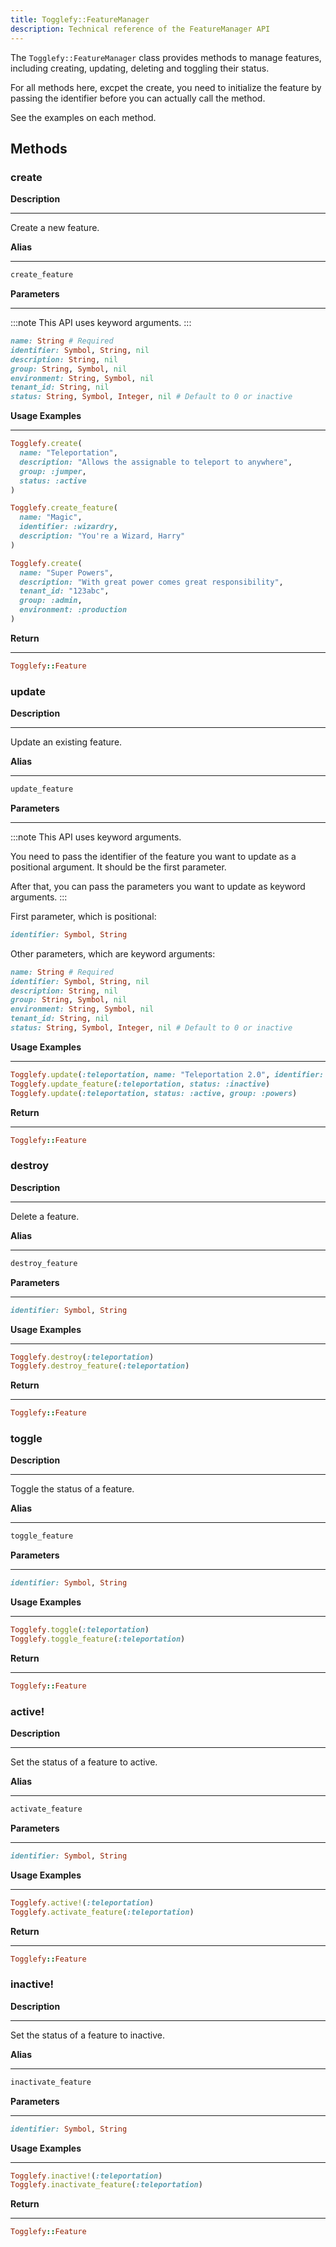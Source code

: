 ```yaml
---
title: Togglefy::FeatureManager
description: Technical reference of the FeatureManager API
---
```


The `Togglefy::FeatureManager` class provides methods to manage features, including creating, updating, deleting and toggling their status.

For all methods here, excpet the create, you need to initialize the feature by passing the identifier before you can actually call the method.

See the examples on each method.

## Methods

### create

**Description**

---

Create a new feature.

**Alias**

---

```ruby
create_feature
```

**Parameters**

---

:::note
This API uses keyword arguments.
:::

```ruby
name: String # Required
identifier: Symbol, String, nil
description: String, nil
group: String, Symbol, nil
environment: String, Symbol, nil
tenant_id: String, nil
status: String, Symbol, Integer, nil # Default to 0 or inactive
```

**Usage Examples**

---

```ruby
Togglefy.create(
  name: "Teleportation",
  description: "Allows the assignable to teleport to anywhere",
  group: :jumper,
  status: :active
)

Togglefy.create_feature(
  name: "Magic",
  identifier: :wizardry,
  description: "You're a Wizard, Harry"
)

Togglefy.create(
  name: "Super Powers",
  description: "With great power comes great responsibility", 
  tenant_id: "123abc",
  group: :admin,
  environment: :production
)
```

**Return**

---

```ruby
Togglefy::Feature
```

### update

**Description**

---

Update an existing feature.

**Alias**

---

```ruby
update_feature
```

**Parameters**

---

:::note
This API uses keyword arguments.

You need to pass the identifier of the feature you want to update as a positional argument. It should be the first parameter.

After that, you can pass the parameters you want to update as keyword arguments.
:::

First parameter, which is positional:
```ruby
identifier: Symbol, String
```

Other parameters, which are keyword arguments:
```ruby
name: String # Required
identifier: Symbol, String, nil
description: String, nil
group: String, Symbol, nil
environment: String, Symbol, nil
tenant_id: String, nil
status: String, Symbol, Integer, nil # Default to 0 or inactive
```

**Usage Examples**

---

```ruby
Togglefy.update(:teleportation, name: "Teleportation 2.0", identifier: :teleportation_2)
Togglefy.update_feature(:teleportation, status: :inactive)
Togglefy.update(:teleportation, status: :active, group: :powers)
```

**Return**

---

```ruby
Togglefy::Feature
```

### destroy

**Description**

---

Delete a feature.

**Alias**

---

```ruby
destroy_feature
```

**Parameters**

---

```ruby
identifier: Symbol, String
```

**Usage Examples**

---

```ruby
Togglefy.destroy(:teleportation)
Togglefy.destroy_feature(:teleportation)
```

**Return**

---

```ruby
Togglefy::Feature
```

### toggle

**Description**

---

Toggle the status of a feature.

**Alias**

---

```ruby
toggle_feature
```

**Parameters**

---

```ruby
identifier: Symbol, String
```

**Usage Examples**

---

```ruby
Togglefy.toggle(:teleportation)
Togglefy.toggle_feature(:teleportation)
```

**Return**

---

```ruby
Togglefy::Feature
```

### active!

**Description**

---

Set the status of a feature to active.

**Alias**

---

```ruby
activate_feature
```

**Parameters**

---

```ruby
identifier: Symbol, String
```

**Usage Examples**

---

```ruby
Togglefy.active!(:teleportation)
Togglefy.activate_feature(:teleportation)
```

**Return**

---

```ruby
Togglefy::Feature
```

### inactive!

**Description**

---

Set the status of a feature to inactive.

**Alias**

---

```ruby
inactivate_feature
```

**Parameters**

---

```ruby
identifier: Symbol, String
```

**Usage Examples**

---

```ruby
Togglefy.inactive!(:teleportation)
Togglefy.inactivate_feature(:teleportation)
```

**Return**

---

```ruby
Togglefy::Feature
```